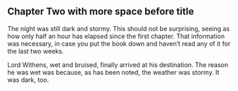 ## Chapter Two with more space before title {lines_before=7}

The night was still dark and stormy. This should not be surprising, seeing as how only half an hour has elapsed since the first chapter. That information was necessary, in case you put the book down and haven't read any of it for the last two weeks.

Lord Withens, wet and bruised, finally arrived at his destination. The reason he was wet was because, as has been noted, the weather was stormy. It was dark, too.

```{=latex}
\foreignlanguage{latin}{\lipsum}
```
